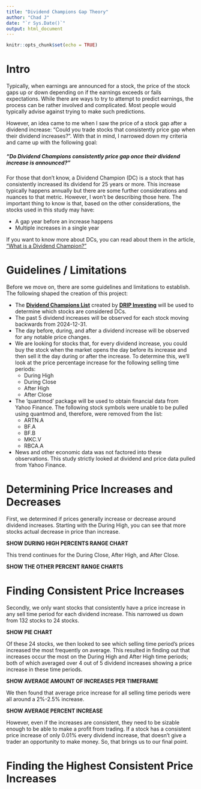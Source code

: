 ```yaml
---
title: "Dividend Champions Gap Theory"
author: "Chad J"
date: "`r Sys.Date()`"
output: html_document
---
```


```r
knitr::opts_chunk$set(echo = TRUE)
```

# Intro

Typically, when earnings are announced for a stock, the price of the stock gaps up or down depending on if the earnings exceeds or fails expectations. While there are ways to try to attempt to predict earnings, the process can be rather involved and complicated. Most people would typically advise against trying to make such predictions.

However, an idea came to me when I saw the price of a stock gap after a dividend increase: "Could you trade stocks that consistently price gap when their dividend increases?". With that in mind, I narrowed down my criteria and came up with the following goal:

##### **“Do Dividend Champions consistently price gap once their dividend increase is announced?”**

For those that don't know, a Dividend Champion (DC) is a stock that has consistently increased its dividend for 25 years or more. This increase typically happens annually but there are some further considerations and nuances to that metric. However, I won't be describing those here. The important thing to know is that, based on the other considerations, the stocks used in this study may have: 

* A gap year before an increase happens
* Multiple increases in a single year

If you want to know more about DCs, you can read about them in the article, ["What is a Dividend Champion?"](https://www.dripinvesting.org/what-is-a-dividend-champion/)

# Guidelines / Limitations

Before we move on, there are some guidelines and limitations to establish. The following shaped the creation of this project:

* The **[Dividend Champions List](https://docs.google.com/spreadsheets/d/1D4H2OoHOFVPmCoyKBVCjxIl0Bt3RLYSz/edit?gid=923412609#gid=923412609)** created by **[DRIP Investing](https://www.dripinvesting.org/dividend-champions/)** will be used to determine which stocks are considered DCs.
* The past 5 dividend increases will be observed for each stock moving backwards from 2024-12-31.
* The day before, during, and after a dividend increase will be observed for any notable price changes.
* We are looking for stocks that, for every dividend increase, you could buy the stock when the market opens the day before its increase and then sell it the day during or after the increase. To determine this, we'll look at the price percentage increase for the following selling time periods:
  * During High
  * During Close
  * After High
  * After Close
* The 'quantmod' package will be used to obtain financial data from Yahoo Finance. The following stock symbols were unable to be pulled using quantmod and, therefore, were removed from the list:
  * ARTN.A
  * BF.A
  * BF.B
  * MKC.V
  * RBCA.A
* News and other economic data was not factored into these observations. This study strictly looked at dividend and price data pulled from Yahoo Finance.

# Determining Price Increases and Decreases

First, we determined if prices generally increase or decrease around dividend increases. Starting with the During High, you can see that more stocks actual decrease in price than increase. 

**SHOW DURING HIGH PERCENTS RANGE CHART**

This trend continues for the During Close, After High, and After Close.

**SHOW THE OTHER PERCENT RANGE CHARTS**

# Finding Consistent Price Increases

Secondly, we only want stocks that consistently have a price increase in any sell time period for each dividend increase. This narrowed us down from 132 stocks to 24 stocks.

**SHOW PIE CHART**

Of these 24 stocks, we then looked to see which selling time period's prices increased the most frequently on average. This resulted in finding out that increases occur the most on the During High and After High time periods; both of which averaged over 4 out of 5 dividend increases showing a price increase in these time periods.

**SHOW AVERAGE AMOUNT OF INCREASES PER TIMEFRAME**

We then found that average price increase for all selling time periods were all around a 2%-2.5% increase.

**SHOW AVERAGE PERCENT INCREASE**

However, even if the increases are consistent, they need to be sizable enough to be able to make a profit from trading. If a stock has a consistent price increase of only 0.01% every dividend increase, that doesn't give a trader an opportunity to make money. So, that brings us to our final point.

# Finding the Highest Consistent Price Increases


